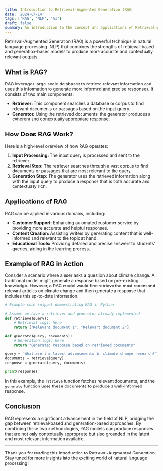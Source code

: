 ```yaml
---
title: Introduction to Retrieval-Augmented Generation (RAG)
date: '2024-07-14'
tags: ['RAG', 'NLP', 'AI']
draft: false
summary: An introduction to the concept and applications of Retrieval-Augmented Generation in natural language processing.
---
```


Retrieval-Augmented Generation (RAG) is a powerful technique in natural language processing (NLP) that combines the strengths of retrieval-based and generation-based models to produce more accurate and contextually relevant outputs.

## What is RAG?

RAG leverages large-scale databases to retrieve relevant information and uses this information to generate more informed and precise responses. It consists of two main components:
- **Retriever:** This component searches a database or corpus to find relevant documents or passages based on the input query.
- **Generator:** Using the retrieved documents, the generator produces a coherent and contextually appropriate response.

## How Does RAG Work?

Here is a high-level overview of how RAG operates:

1. **Input Processing:** The input query is processed and sent to the retriever.
2. **Retrieval Step:** The retriever searches through a vast corpus to find documents or passages that are most relevant to the query.
3. **Generation Step:** The generator uses the retrieved information along with the input query to produce a response that is both accurate and contextually rich.

## Applications of RAG

RAG can be applied in various domains, including:
- **Customer Support:** Enhancing automated customer service by providing more accurate and helpful responses.
- **Content Creation:** Assisting writers by generating content that is well-informed and relevant to the topic at hand.
- **Educational Tools:** Providing detailed and precise answers to students' queries, aiding in the learning process.

## Example of RAG in Action

Consider a scenario where a user asks a question about climate change. A traditional model might generate a response based on pre-existing knowledge. However, a RAG model would first retrieve the most recent and relevant articles on climate change and then generate a response that includes this up-to-date information.

```python
# Example code snippet demonstrating RAG in Python

# Assume we have a retriever and generator already implemented
def retrieve(query):
    # Retrieval logic here
    return ["Relevant document 1", "Relevant document 2"]

def generate(query, documents):
    # Generation logic here
    return "Generated response based on retrieved documents"

query = "What are the latest advancements in climate change research?"
documents = retrieve(query)
response = generate(query, documents)

print(response)
```

In this example, the `retrieve` function fetches relevant documents, and the `generate` function uses these documents to produce a well-informed response.

## Conclusion

RAG represents a significant advancement in the field of NLP, bridging the gap between retrieval-based and generation-based approaches. By combining these two methodologies, RAG models can produce responses that are not only contextually appropriate but also grounded in the latest and most relevant information available.

---

Thank you for reading this introduction to Retrieval-Augmented Generation. Stay tuned for more insights into the exciting world of natural language processing!
